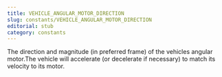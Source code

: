 ```yaml
---
title: VEHICLE_ANGULAR_MOTOR_DIRECTION
slug: constants/VEHICLE_ANGULAR_MOTOR_DIRECTION
editorial: stub
category: constants
---
```


<LSLConstant name="VEHICLE_ANGULAR_MOTOR_DIRECTION"/>

The direction and magnitude (in preferred frame) of the vehicles angular motor.The vehicle will accelerate (or decelerate if necessary) to match its velocity to its motor.
